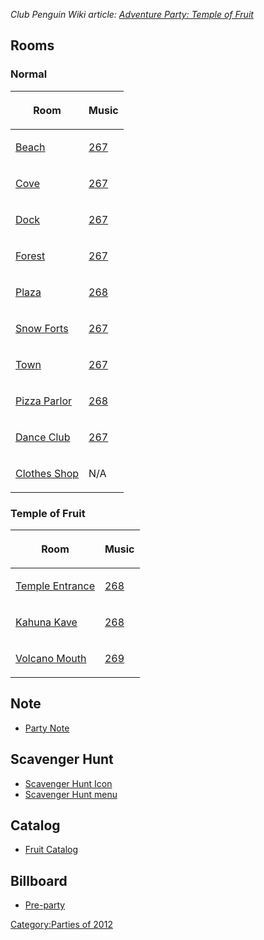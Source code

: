 ''Club Penguin Wiki article: [[clubpenguinwiki:Adventure Party: Temple of Fruit|Adventure Party: Temple of Fruit]]''

==Rooms==
===Normal===
{|class="wikitable" border="1"
!Room!!Music
|-
|[[Media:APToFBeach.swf|Beach]]||[[Media:Music267.swf|267]]
|-
|[[Media:APToFCove.swf|Cove]]||[[Media:Music267.swf|267]]
|-
|[[Media:APToFDock.swf|Dock]]||[[Media:Music267.swf|267]]
|-
|[[Media:APToFForest.swf|Forest]]||[[Media:Music267.swf|267]]
|-
|[[Media:APToFPlaza.swf|Plaza]]||[[Media:Music268.swf|268]]
|-
|[[Media:APToFForts.swf|Snow Forts]]||[[Media:Music267.swf|267]]
|-
|[[Media:RoomsTown-TempleofFruit.swf|Town]]||[[Media:Music267.swf|267]]
|-
|[[Media:APToFPizza.swf|Pizza Parlor]]||[[Media:Music268.swf|268]]
|-
|[[Media:APToFDance.swf|Dance Club]]||[[Media:Music267.swf|267]]

|-
|[[Media:APToFShop.swf|Clothes Shop]]||N/A
|}
===Temple of Fruit===
{|class="wikitable" border="1"
!Room!!Music
|-
|[[Media:APToFParty2.swf|Temple Entrance]]||[[Media:Music268.swf|268]]
|-
|[[Media:APToFParty3.swf|Kahuna Kave]]||[[Media:Music268.swf|268]]
|-
|[[Media:APToFParty1.swf|Volcano Mouth]]||[[Media:Music269.swf|269]]
|}

==Note==
*[[Media:APToFParty_note.swf|Party Note]]

==Scavenger Hunt==
*[[Media:APToFPartyScavengerHuntIcon.swf|Scavenger Hunt Icon]]
*[[Media:APToFPartyScavengerHunt.swf|Scavenger Hunt menu]]

==Catalog==
*[[Media:APToFCatalogParty.swf|Fruit Catalog]]
==Billboard==
*[[Media:AdventureParty2012PreBillboard.swf|Pre-party]]
{{Parties}}

[[Category:Parties of 2012]]
